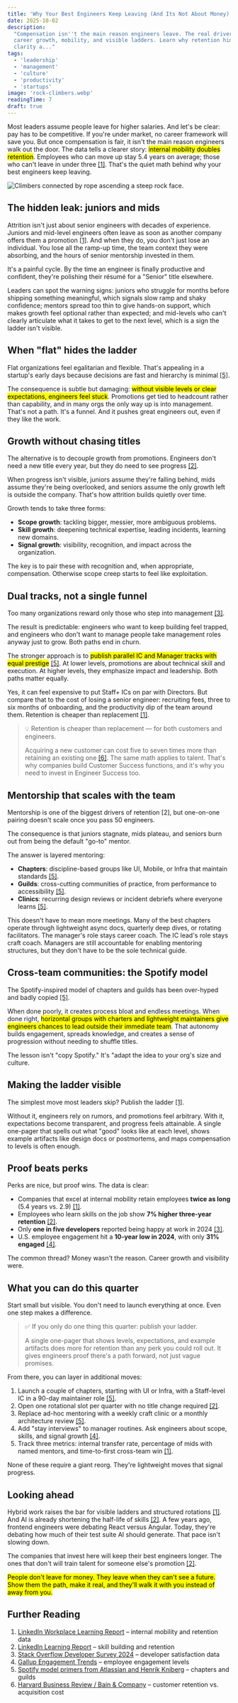 ```yaml
---
title: 'Why Your Best Engineers Keep Leaving (And Its Not About Money)'
date: 2025-10-02
description:
  "Compensation isn''t the main reason engineers leave. The real driver is
  career growth, mobility, and visible ladders. Learn why retention hinges on
  clarity a..."
tags:
  - 'leadership'
  - 'management'
  - 'culture'
  - 'productivity'
  - 'startups'
image: 'rock-climbers.webp'
readingTime: 7
draft: true
---
```


Most leaders assume people leave for higher salaries. And let's be clear: pay
has to be competitive. If you're under market, no career framework will save
you. But once compensation is fair, it isn't the main reason engineers walk out
the door. The data tells a clearer story: <mark>internal mobility doubles
retention</mark>. Employees who can move up stay 5.4 years on average; those who
can't leave in under three [[1]](#further-reading). That's the quiet math behind
why your best engineers keep leaving.

![Climbers connected by rope ascending a steep rock face.](rock-climbers.webp)

## The hidden leak: juniors and mids

Attrition isn't just about senior engineers with decades of experience. Juniors
and mid-level engineers often leave as soon as another company offers them a
promotion [[1]](#further-reading). And when they do, you don't just lose an
individual. You lose all the ramp-up time, the team context they were absorbing,
and the hours of senior mentorship invested in them.

It's a painful cycle. By the time an engineer is finally productive and
confident, they're polishing their résumé for a "Senior" title elsewhere.

Leaders can spot the warning signs: juniors who struggle for months before
shipping something meaningful, which signals slow ramp and shaky confidence;
mentors spread too thin to give hands-on support, which makes growth feel
optional rather than expected; and mid-levels who can't clearly articulate what
it takes to get to the next level, which is a sign the ladder isn't visible.

## When "flat" hides the ladder

Flat organizations feel egalitarian and flexible. That's appealing in a
startup's early days because decisions are fast and hierarchy is minimal
[[5]](#further-reading).

The consequence is subtle but damaging: <mark>without visible levels or clear
expectations, engineers feel stuck</mark>. Promotions get tied to headcount
rather than capability, and in many orgs the only way up is into management.
That's not a path. It's a funnel. And it pushes great engineers out, even if
they like the work.

## Growth without chasing titles

The alternative is to decouple growth from promotions. Engineers don't need a
new title every year, but they do need to see progress [[2]](#further-reading).

When progress isn't visible, juniors assume they're falling behind, mids assume
they're being overlooked, and seniors assume the only growth left is outside the
company. That's how attrition builds quietly over time.

Growth tends to take three forms:

- **Scope growth**: tackling bigger, messier, more ambiguous problems.
- **Skill growth**: deepening technical expertise, leading incidents, learning
  new domains.
- **Signal growth**: visibility, recognition, and impact across the
  organization.

The key is to pair these with recognition and, when appropriate, compensation.
Otherwise scope creep starts to feel like exploitation.

## Dual tracks, not a single funnel

Too many organizations reward only those who step into management
[[3]](#further-reading).

The result is predictable: engineers who want to keep building feel trapped, and
engineers who don't want to manage people take management roles anyway just to
grow. Both paths end in churn.

The stronger approach is to <mark>publish parallel IC and Manager tracks with
equal prestige</mark> [[5]](#further-reading). At lower levels, promotions are
about technical skill and execution. At higher levels, they emphasize impact and
leadership. Both paths matter equally.

Yes, it can feel expensive to put Staff+ ICs on par with Directors. But compare
that to the cost of losing a senior engineer: recruiting fees, three to six
months of onboarding, and the productivity dip of the team around them.
Retention is cheaper than replacement [[1]](#further-reading).

> 💡 Retention is cheaper than replacement — for both customers and engineers.
>
> Acquiring a new customer can cost five to seven times more than retaining an
> existing one [[6]](#further-reading). The same math applies to talent. That's
> why companies build Customer Success functions, and it's why you need to
> invest in Engineer Success too.

## Mentorship that scales with the team

Mentorship is one of the biggest drivers of retention [2], but one-on-one
pairing doesn't scale once you pass 50 engineers.

The consequence is that juniors stagnate, mids plateau, and seniors burn out
from being the default "go-to" mentor.

The answer is layered mentoring:

- **Chapters**: discipline-based groups like UI, Mobile, or Infra that maintain
  standards [[5]](#further-reading).
- **Guilds**: cross-cutting communities of practice, from performance to
  accessibility [[5]](#further-reading).
- **Clinics**: recurring design reviews or incident debriefs where everyone
  learns [[5]](#further-reading).

This doesn't have to mean more meetings. Many of the best chapters operate
through lightweight async docs, quarterly deep dives, or rotating facilitators.
The manager's role stays career coach. The IC lead's role stays craft coach.
Managers are still accountable for enabling mentoring structures, but they don't
have to be the sole technical guide.

## Cross-team communities: the Spotify model

The Spotify-inspired model of chapters and guilds has been over-hyped and badly
copied [[5]](#further-reading).

When done poorly, it creates process bloat and endless meetings. When done
right, <mark>horizontal groups with charters and lightweight maintainers give
engineers chances to lead outside their immediate team</mark>. That autonomy
builds engagement, spreads knowledge, and creates a sense of progression without
needing to shuffle titles.

The lesson isn't "copy Spotify." It's "adapt the idea to your org's size and
culture.

## Making the ladder visible

The simplest move most leaders skip? Publish the ladder [[1]](#further-reading).

Without it, engineers rely on rumors, and promotions feel arbitrary. With it,
expectations become transparent, and progress feels attainable. A single
one-pager that spells out what "good" looks like at each level, shows example
artifacts like design docs or postmortems, and maps compensation to levels is
often enough.

## Proof beats perks

Perks are nice, but proof wins. The data is clear:

- Companies that excel at internal mobility retain employees **twice as long**
  (5.4 years vs. 2.9) [[1]](#further-reading).
- Employees who learn skills on the job show **7% higher three-year retention**
  [[2]](#further-reading).
- Only **one in five developers** reported being happy at work in 2024
  [[3]](#further-reading).
- U.S. employee engagement hit a **10-year low in 2024**, with only **31%
  engaged** [[4]](#further-reading).

The common thread? Money wasn't the reason. Career growth and visibility were.

## What you can do this quarter

Start small but visible. You don't need to launch everything at once. Even one
step makes a difference.

> ✅ If you only do one thing this quarter: publish your ladder.
>
> A single one-pager that shows levels, expectations, and example artifacts does
> more for retention than any perk you could roll out. It gives engineers proof
> there's a path forward, not just vague promises.

From there, you can layer in additional moves:

1. Launch a couple of chapters, starting with UI or Infra, with a Staff-level IC
   in a 90-day maintainer role [[5]](#further-reading).
2. Open one rotational slot per quarter with no title change required
   [[2]](#further-reading).
3. Replace ad-hoc mentoring with a weekly craft clinic or a monthly architecture
   review [[5]](#further-reading).
4. Add "stay interviews" to manager routines. Ask engineers about scope, skills,
   and signal growth [[4]](#further-reading).
5. Track three metrics: internal transfer rate, percentage of mids with named
   mentors, and time-to-first cross-team win [[1]](#further-reading).

None of these require a giant reorg. They're lightweight moves that signal
progress.

## Looking ahead

Hybrid work raises the bar for visible ladders and structured rotations
[[1]](#further-reading). And AI is already shortening the half-life of skills
[[2]](#further-reading). A few years ago, frontend engineers were debating React
versus Angular. Today, they're debating how much of their test suite AI should
generate. That pace isn't slowing down.

The companies that invest here will keep their best engineers longer. The ones
that don't will train talent for someone else's promotion
[[2]](#further-reading).

<mark>
  People don't leave for money. They leave when they can't see a future. Show
  them the path, make it real, and they'll walk it with you instead of away from
  you.
</mark>

## Further Reading

1. [LinkedIn Workplace Learning Report](https://learning.linkedin.com/resources/workplace-learning-report)
   – internal mobility and retention data
2. [LinkedIn Learning Report](https://learning.linkedin.com/resources/workplace-learning-report)
   – skill building and retention
3. [Stack Overflow Developer Survey 2024](https://survey.stackoverflow.co/2024/)
   – developer satisfaction data
4. [Gallup Engagement Trends](https://www.gallup.com/workplace/349484/state-of-the-global-workplace.aspx)
   – employee engagement levels
5. [Spotify model primers from Atlassian and Henrik Kniberg](https://www.atlassian.com/agile/agile-at-scale/spotify)
   – chapters and guilds
6. [Harvard Business Review / Bain & Company](https://hbr.org/2014/10/the-value-of-keeping-the-right-customers)
   – customer retention vs. acquisition cost
